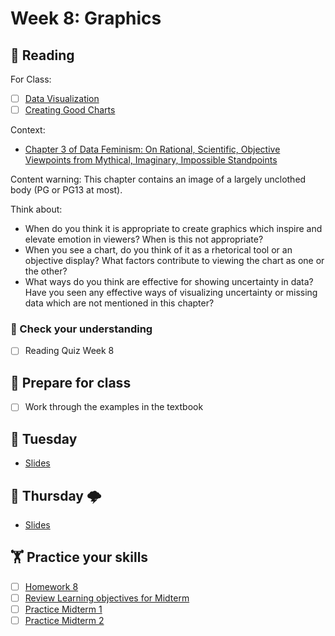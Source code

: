 # Week 8: Graphics

## 📖 Reading

For Class: 

- [ ] [Data Visualization](https://srvanderplas.github.io/stat-computing-r-python/part-wrangling/02b-graphics.html)
- [ ] [Creating Good Charts](https://srvanderplas.github.io/stat-computing-r-python/part-wrangling/02c-good-graphics.html)

Context: 

- [Chapter 3 of Data Feminism: On Rational, Scientific, Objective Viewpoints from Mythical, Imaginary, Impossible Standpoints](https://unl.alma.exlibrisgroup.com/leganto/public/01UON_LINC/citation/12340425610006387?auth=SAML)

Content warning: This chapter contains an image of a largely unclothed body (PG or PG13 at most).  

Think about:   

- When do you think it is appropriate to create graphics which inspire and elevate emotion in viewers? When is this not appropriate? 
- When you see a chart, do you think of it as a rhetorical tool or an objective display? What factors contribute to viewing the chart as one or the other?  
- What ways do you think are effective for showing uncertainty in data? Have you seen any effective ways of visualizing uncertainty or missing data which are not mentioned in this chapter?


### 🎯 Check your understanding

- [ ] Reading Quiz Week 8

## 🥣 Prepare for class

- [ ] Work through the examples in the textbook

## 🌮 Tuesday

- [Slides](../slides/08-graphics.qmd)

## 🔨️ Thursday 🌩

- [Slides](../slides/08-graphics.qmd)

##  🏋️ Practice your skills

- [ ] [Homework 8](../homework/08.qmd)
- [ ] [Review Learning objectives for Midterm](../exams/midterm-learning-objectives.qmd)
- [ ] [Practice Midterm 1](../homework/practice-midterm1.qmd) 
- [ ] [Practice Midterm 2](../homework/practice-midterm2.qmd)

